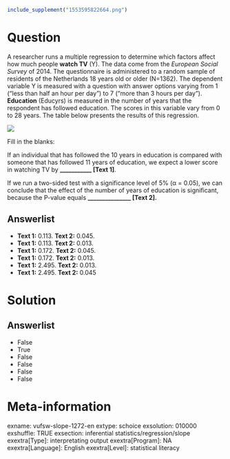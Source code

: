 ```r
include_supplement("1553595822664.png")
```

Question
========
A researcher runs a multiple regression to determine which factors
affect how much people **watch TV** (Y). The data come from the
*European Social Survey* of 2014. The questionnaire is administered to a
random sample of residents of the Netherlands 18 years old or older
(N=1362). The dependent variable Y is measured with a question with
answer options varying from 1 (“less than half an hour per day”) to 7
(“more than 3 hours per day”). **Education** (Educyrs) is measured in
the number of years that the respondent has followed education. The
scores in this variable vary from 0 to 28 years. The table below
presents the results of this regression.  
  
![](1553595822664.png)
  
Fill in the blanks:  
  
If an individual that has followed the 10 years in education is compared
with someone that has followed 11 years of education, we expect a lower
score in watching TV by **\_\_\_\_\_\_\_\_\_\_\_ \[Text 1\]**.  
  
If we run a two-sided test with a significance level of 5% (α = 0.05),
we can conclude that the effect of the number of years of education is
significant, because the P-value equals **\_\_\_\_\_\_\_\_\_\_\_\_\_\_\_
\[Text 2\].**

Answerlist
----------
* **Text 1:** 0.113. **Text 2:** 0.045.
* **Text 1:** 0.113. **Text 2:** 0.013.
* **Text 1:** 0.172. **Text 2:** 0.045.
* **Text 1:** 0.172. **Text 2:** 0.013.
* **Text 1:** 2.495. **Text 2:** 0.013.
* **Text 1:** 2.495. **Text 2:** 0.045

Solution
========










Answerlist
----------
* False
* True
* False
* False
* False
* False

Meta-information
================
exname: vufsw-slope-1272-en
extype: schoice
exsolution: 010000
exshuffle: TRUE
exsection: inferential statistics/regression/slope
exextra[Type]: interpretating output
exextra[Program]: NA
exextra[Language]: English
exextra[Level]: statistical literacy

